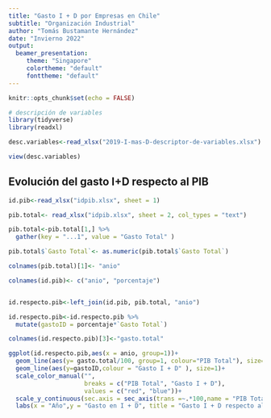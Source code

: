 ```yaml
---
title: "Gasto I + D por Empresas en Chile"
subtitle: "Organización Industrial"
author: "Tomás Bustamante Hernández"
date: "Invierno 2022"
output: 
  beamer_presentation:
     theme: "Singapore"
     colortheme: "default"
     fonttheme: "default"
---
```


```r
knitr::opts_chunk$set(echo = FALSE)
```


```r
# descripción de variables
library(tidyverse)
library(readxl)

desc.variables<-read_xlsx("2019-I-mas-D-descriptor-de-variables.xlsx")

view(desc.variables)

```


## Evolución del gasto I+D respecto al PIB


```r

id.pib<-read_xlsx("idpib.xlsx", sheet = 1)

pib.total<- read_xlsx("idpib.xlsx", sheet = 2, col_types = "text")

pib.total<-pib.total[1,] %>% 
  gather(key = "...1", value = "Gasto Total" )

pib.total$`Gasto Total`<- as.numeric(pib.total$`Gasto Total`)

colnames(pib.total)[1]<- "anio"

colnames(id.pib)<- c("anio", "porcentaje")


id.respecto.pib<-left_join(id.pib, pib.total, "anio")

id.respecto.pib<-id.respecto.pib %>% 
  mutate(gastoID = porcentaje*`Gasto Total`)

colnames(id.respecto.pib)[3]<-"gasto.total"

```


```r

ggplot(id.respecto.pib,aes(x = anio, group=1))+
  geom_line(aes(y= gasto.total/100, group=1, colour="PIB Total"), size=1)+
  geom_line(aes(y=gastoID,colour = "Gasto I + D" ), size=1)+ 
  scale_color_manual("", 
                     breaks = c("PIB Total", "Gasto I + D"),
                     values = c("red", "blue"))+
  scale_y_continuous(sec.axis = sec_axis(trans =~.*100,name = "PIB Total", labels = function(x) format(x, scientific = F)), labels = function(x) format(x, scientific = F))+
  labs(x = "Año",y = "Gasto en I + D", title = "Gasto I + D respecto al PIB", caption = "Elaboración con datos del Banco Central y Min. Ciencia")

```






